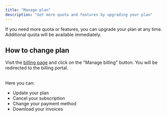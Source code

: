 ```yaml
---
title: "Manage plan"
description: "Get more quota and features by upgrading your plan"
---
```


If you need more quota or features, you can upgrade your plan at any time. Additional quota will be available immediately.

## How to change plan

Visit the [billing page](https://moderationapi.com/app/billing) and click on the "Manage billing" button. You will be redirected to the billing portal.<br></br>

Here you can:

- Update your plan
- Cancel your subscription
- Change your payment method
- Download your invoices

